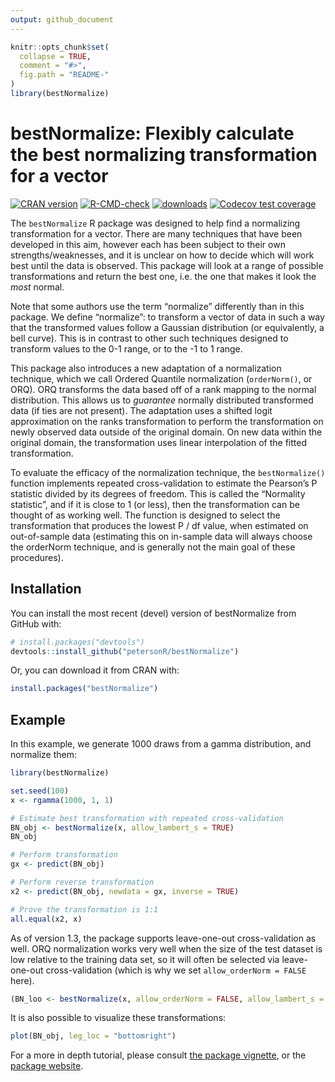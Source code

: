 ```yaml
---
output: github_document
---
```


<!-- README.md is generated from README.Rmd. Please edit that file -->

```r
knitr::opts_chunk$set(
  collapse = TRUE,
  comment = "#>",
  fig.path = "README-"
)
library(bestNormalize)
```


# bestNormalize: Flexibly calculate the best normalizing transformation for a vector

[![CRAN version](https://www.r-pkg.org/badges/version/bestNormalize)](https://cran.r-project.org/package=bestNormalize)
[![R-CMD-check](https://github.com/petersonR/bestNormalize/workflows/R-CMD-check/badge.svg)](https://github.com/petersonR/bestNormalize/actions)
[![downloads](https://cranlogs.r-pkg.org/badges/bestNormalize)](https://cran.r-project.org/package=bestNormalize)
[![Codecov test coverage](https://codecov.io/gh/petersonR/bestNormalize/branch/master/graph/badge.svg)](https://codecov.io/gh/petersonR/bestNormalize?branch=master)


The `bestNormalize` R package was designed to help find a normalizing transformation for a vector. There are many techniques that have been developed in this aim, however each has been subject to their own strengths/weaknesses, and it is unclear on how to decide which will work best until the data is observed. This package will look at a range of possible transformations and return the best one, i.e. the one that makes it look the *most* normal. 

Note that some authors use the term "normalize" differently than in this package. We define "normalize": to transform a vector of data in such a way that the transformed values follow a Gaussian distribution (or equivalently, a bell curve). This is in contrast to other such techniques designed to transform values to the 0-1 range, or to the -1 to 1 range. 

This package also introduces a new adaptation of a normalization technique, which we call Ordered Quantile normalization (`orderNorm()`, or ORQ). ORQ transforms the data based off of a rank mapping to the normal distribution.  This allows us to *guarantee* normally distributed transformed data (if ties are not present). The adaptation uses a shifted logit approximation on the ranks transformation to perform the transformation on newly observed data outside of the original domain. On new data within the original domain, the transformation uses linear interpolation of the fitted transformation.

To evaluate the efficacy of the normalization technique, the `bestNormalize()` function implements repeated cross-validation to estimate the Pearson's P statistic divided by its degrees of freedom. This is called the "Normality statistic", and if it is close to 1 (or less), then the transformation can be thought of as working well. The function is designed to select the transformation that produces the lowest P / df value, when estimated on out-of-sample data (estimating this on in-sample data will always choose the orderNorm technique, and is generally not the main goal of these procedures). 

## Installation

You can install the most recent (devel) version of bestNormalize from GitHub with:

```r
# install.packages("devtools")
devtools::install_github("petersonR/bestNormalize")
```

Or, you can download it from CRAN with:

```r
install.packages("bestNormalize")
```

## Example

In this example, we generate 1000 draws from a gamma distribution, and normalize them:

```r
library(bestNormalize)
```

```r
set.seed(100)
x <- rgamma(1000, 1, 1)

# Estimate best transformation with repeated cross-validation
BN_obj <- bestNormalize(x, allow_lambert_s = TRUE)
BN_obj

# Perform transformation
gx <- predict(BN_obj)

# Perform reverse transformation
x2 <- predict(BN_obj, newdata = gx, inverse = TRUE)

# Prove the transformation is 1:1
all.equal(x2, x)

```

As of version 1.3, the package supports leave-one-out cross-validation as well. ORQ normalization works very well when the size of the test dataset is low relative to the training data set, so it will often be selected via leave-one-out cross-validation (which is why we set `allow_orderNorm = FALSE` here).

```r
(BN_loo <- bestNormalize(x, allow_orderNorm = FALSE, allow_lambert_s = TRUE, loo = TRUE))
```

It is also possible to visualize these transformations: 

```r
plot(BN_obj, leg_loc = "bottomright")
```


For a more in depth tutorial, please consult [the package vignette](https://CRAN.R-project.org/package=bestNormalize/vignettes/bestNormalize.html), or the [package website](https://petersonr.github.io/bestNormalize/).
